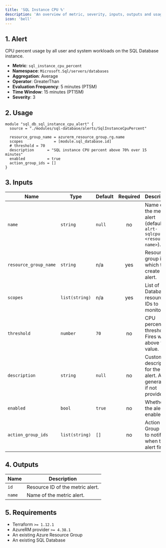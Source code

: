 ```yaml
---
title: 'SQL Instance CPU %'
description: 'An overview of metric, severity, inputs, outputs and usage.'
icon: 'bell'
---
```


## 1. Alert
CPU percent usage by all user and system workloads on the SQL Database instance.

- **Metric**: `sql_instance_cpu_percent`
- **Namespace**: `Microsoft.Sql/servers/databases`
- **Aggregation**: Average
- **Operator**: GreaterThan
- **Evaluation Frequency**: 5 minutes (PT5M)
- **Time Window**: 15 minutes (PT15M)
- **Severity**: 3

## 2. Usage
```hcl main.tf
module "sql_db_sql_instance_cpu_alert" {
  source = "./modules/sql-database/alerts/SqlInstanceCpuPercent"

  resource_group_name = azurerm_resource_group.rg.name
  scopes              = [module.sql_database.id]
  # threshold = 70
  description      = "SQL instance CPU percent above 70% over 15 minutes"
  enabled          = true
  action_group_ids = []
}
```

## 3. Inputs
| Name | Type | Default | Required | Description |
|------|------|---------|:--------:|-------------|
| `name` | `string` | `null` | no | Name of the metric alert (defaults to `alrt-sqlcpu-<resource-name>`). |
| `resource_group_name` | `string` | n/a | yes | Resource group in which to create the alert. |
| `scopes` | `list(string)` | n/a | yes | List of SQL Database resource IDs to monitor. |
| `threshold` | `number` | `70` | no | CPU percent threshold. Fires when above this value. |
| `description` | `string` | `null` | no | Custom description for the alert. Auto-generated if not provided. |
| `enabled` | `bool` | `true` | no | Whether the alert is enabled. |
| `action_group_ids` | `list(string)` | `[]` | no | Action Group IDs to notify when the alert fires. |

## 4. Outputs
| Name | Description |
|------|-------------|
| `id` | Resource ID of the metric alert. |
| `name` | Name of the metric alert. |

## 5. Requirements
- Terraform `>= 1.12.1`
- AzureRM provider `>= 4.38.1`
- An existing Azure Resource Group
- An existing SQL Database
